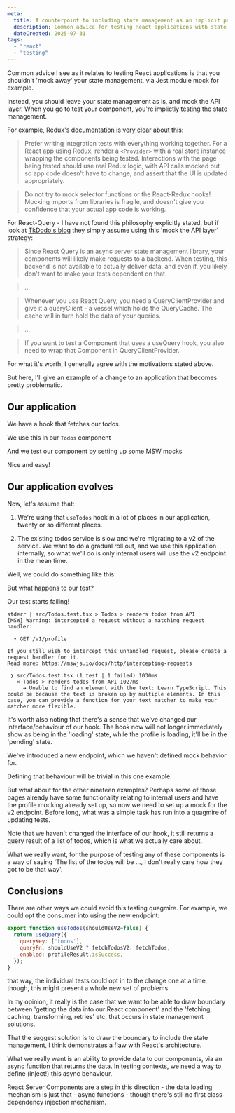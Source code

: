 ```yaml
---
meta:
  title: A counterpoint to including state management as an implicit part of your frontend test
  description: Common advice for testing React applications with state management is to not mock away the state management, and instead include it as an implicit part of your test. I provide a counter example of where this is troublesome. 
  dateCreated: 2025-07-31
tags: 
  - "react"
  - "testing"
---
```


Common advice I see as it relates to testing React applications is that you shouldn't 'mock away' your state management, via Jest module mock for example. 

Instead, you should leave your state management as is, and mock the API layer. When you go to test your component, you're implictly testing the state management. 

For example, [Redux's documentation is very clear about this](https://redux.js.org/usage/writing-tests): 

>Prefer writing integration tests with everything working together. For a React app using Redux, render a `<Provider>` with a real store instance wrapping the components being tested. Interactions with the page being tested should use real Redux logic, with API calls mocked out so app code doesn't have to change, and assert that the UI is updated appropriately.

>Do not try to mock selector functions or the React-Redux hooks! Mocking imports from libraries is fragile, and doesn't give you confidence that your actual app code is working.

For React-Query - I have not found this philosophy explicitly stated, but if look at [TkDodo's blog](https://tkdodo.eu/blog/testing-react-query) they simply assume using this 'mock the API layer' strategy: 

>Since React Query is an async server state management library, your components will likely make requests to a backend. When testing, this backend is not available to actually deliver data, and even if, you likely don't want to make your tests dependent on that.

>...

>Whenever you use React Query, you need a QueryClientProvider and give it a queryClient - a vessel which holds the QueryCache. The cache will in turn hold the data of your queries.

>...

>If you want to test a Component that uses a useQuery hook, you also need to wrap that Component in QueryClientProvider.

For what it's worth, I generally agree with the motivations stated above. 

But here, I'll give an example of a change to an application that becomes pretty problematic. 

## Our application 

We have a hook that fetches our todos.

<GithubPermalinkRsc permalink="https://github.com/dwjohnston/api-mocking-example/blob/9b964ecb9fae8e09484cd3fdaef9278d49f2b139/frontend/src/serviceHooks/useTodos.ts#L4-L10"/>

We use this in our `Todos` component

<GithubPermalinkRsc permalink="https://github.com/dwjohnston/api-mocking-example/blob/9b964ecb9fae8e09484cd3fdaef9278d49f2b139/frontend/src/Todos.tsx#L4-L20"/>

And we test our component by setting up some MSW mocks

<GithubPermalinkRsc permalink="https://github.com/dwjohnston/api-mocking-example/blob/3d2beb0d341f1bba3772fa8f94a9b6b2301432ba/frontend/src/Todos.tsx#L1-L42"/>

Nice and easy!

## Our application evolves

Now, let's assume that: 

1. We're using that `useTodos` hook in a lot of places in our application, twenty or so different places. 

2. The existing todos service is slow and we're migrating to a v2 of the service. We want to do a gradual roll out, and we use this application internally, so what we'll do is only internal users will use the v2 endpoint in the mean time. 

Well, we could do something like this: 

<GithubPermalinkRsc permalink="https://github.com/dwjohnston/api-mocking-example/blob/d255306bd0539d6455873dbef9344442660d14d4/frontend/src/serviceHooks/useTodos.ts#L5-L14"/>


But what happens to our test? 

Our test starts failing!

```
stderr | src/Todos.test.tsx > Todos > renders todos from API
[MSW] Warning: intercepted a request without a matching request handler:

  • GET /v1/profile

If you still wish to intercept this unhandled request, please create a request handler for it.
Read more: https://mswjs.io/docs/http/intercepting-requests

 ❯ src/Todos.test.tsx (1 test | 1 failed) 1030ms
   × Todos > renders todos from API 1027ms
     → Unable to find an element with the text: Learn TypeScript. This could be because the text is broken up by multiple elements. In this case, you can provide a function for your text matcher to make your matcher more flexible.
```

<InfoPanel level="warning">
  <p>It's worth also noting that there's a sense that we've changed our interface/behaviour of our hook. The hook now will not longer immediately show as being in the 'loading' state, while the profile is loading, it'll be in the 'pending' state.</p>

</InfoPanel>

We've introduced a new endpoint, which we haven't defined mock behavior for. 

Defining that behaviour will be trivial in this one example. 

But what about for the other nineteen examples? Perhaps some of those pages already have some functionality relating to internal users and have the profile mocking already set up, so now we need to set up a mock for the v2 endpoint. Before long, what was a simple task has run into a quagmire of updating tests. 

Note that we haven't changed the interface of our hook, it still returns a query result of a list of todos, which is what we actually care about.

 What we really want, for the purpose of testing any of these components is a way of saying 'The list of the todos will be ..., I don't really care how they got to be that way'. 

## Conclusions 

There are other ways we could avoid this testing quagmire. For example, we could opt the consumer into using the new endpoint: 

```js
export function useTodos(shouldUseV2=false) {
  return useQuery({
    queryKey: ['todos'],
    queryFn: shouldUseV2 ? fetchTodosV2: fetchTodos, 
    enabled: profileResult.isSuccess,
  });
}
```

that way, the individual tests could opt in to the change one at a time, though, this might present a whole new set of problems. 

In my opinion, it really is the case that we want to be able to draw boundary between 'getting the data into our React component' and the 'fetching, caching, transforming, retries' etc, that occurs in state management solutions. 

That the suggest solution is to draw the boundary to include the state management, I think demonstrates a flaw with React's architecture. 

What we really want is an ability to provide data to our components, via an async function that returns the data. In testing contexts, we need a way to define (inject!) this async behaviour. 

React Server Components are a step in this direction - the data loading mechanism is just that - async functions - though there's still no first class dependency injection mechanism. 
